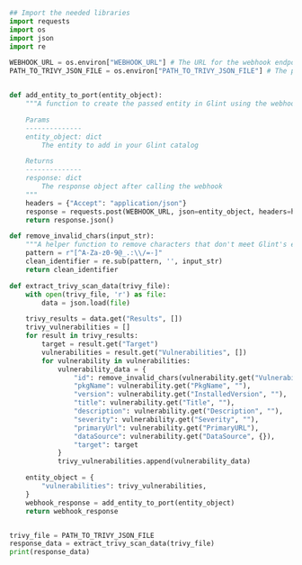```python showLineNumbers
## Import the needed libraries
import requests
import os
import json
import re

WEBHOOK_URL = os.environ["WEBHOOK_URL"] # The URL for the webhook endpoint provided by Glint
PATH_TO_TRIVY_JSON_FILE = os.environ["PATH_TO_TRIVY_JSON_FILE"] # The path to the Trivy result.json file relative to the project folder


def add_entity_to_port(entity_object):
    """A function to create the passed entity in Glint using the webhook URL

    Params
    --------------
    entity_object: dict
        The entity to add in your Glint catalog

    Returns
    --------------
    response: dict
        The response object after calling the webhook
    """
    headers = {"Accept": "application/json"}
    response = requests.post(WEBHOOK_URL, json=entity_object, headers=headers)
    return response.json()

def remove_invalid_chars(input_str):
    """A helper function to remove characters that don't meet Glint's entity identifier pattern"""
    pattern = r"[^A-Za-z0-9@_.:\\/=-]"
    clean_identifier = re.sub(pattern, '', input_str)
    return clean_identifier

def extract_trivy_scan_data(trivy_file):
    with open(trivy_file, 'r') as file:
        data = json.load(file)

    trivy_results = data.get("Results", [])
    trivy_vulnerabilities = []
    for result in trivy_results:
        target = result.get("Target")
        vulnerabilities = result.get("Vulnerabilities", [])
        for vulnerability in vulnerabilities:
            vulnerability_data = {
                "id": remove_invalid_chars(vulnerability.get("VulnerabilityID", "") + "-" + vulnerability.get("PkgName", "")),
                "pkgName": vulnerability.get("PkgName", ""),
                "version": vulnerability.get("InstalledVersion", ""),
                "title": vulnerability.get("Title", ""),
                "description": vulnerability.get("Description", ""),
                "severity": vulnerability.get("Severity", ""),
                "primaryUrl": vulnerability.get("PrimaryURL"),
                "dataSource": vulnerability.get("DataSource", {}),
                "target": target
            }
            trivy_vulnerabilities.append(vulnerability_data)

    entity_object = {
        "vulnerabilities": trivy_vulnerabilities,
    }
    webhook_response = add_entity_to_port(entity_object)
    return webhook_response


trivy_file = PATH_TO_TRIVY_JSON_FILE
response_data = extract_trivy_scan_data(trivy_file)
print(response_data)
```
